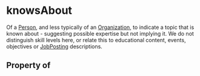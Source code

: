 # knowsAbout

Of a <a class="localLink" href="/Person">Person</a>, and less typically of an <a class="localLink" href="/Organization">Organization</a>, to indicate a topic that is known about - suggesting possible expertise but not implying it. We do not distinguish skill levels here, or relate this to educational content, events, objectives or <a class="localLink" href="/JobPosting">JobPosting</a> descriptions.

## Property of



